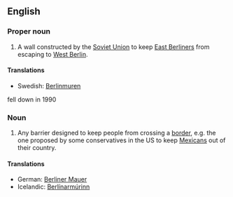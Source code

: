 {{wikipedia}}
==English==

===Proper noun===
{{en-proper noun|sg=[[Berlin]] [[wall|Wall]]}}
# A wall constructed by the [[Soviet Union]] to keep [[East Berliners]] from escaping to [[West Berlin]].

====Translations====
*Swedish: [[Berlinmuren]] {{c}}
fell down in 1990

===Noun===
{{en-noun|sg=[[Berlin]] [[wall|Wall]]}}
# {{politics}} Any barrier designed to keep people from crossing a [[border]], e.g. the one proposed by some conservatives in the US to keep [[Mexicans]] out of their country.
====Translations====
* German: [[Berliner Mauer]] {{f}}
* Icelandic: [[Berlínarmúrinn]] {{m}}